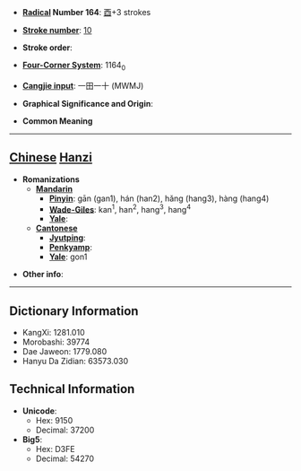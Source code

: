 * '''[[Wiktionary:Chinese radical index| Radical]] Number 164''': [[Wiktionary:Chinese radical index 酉|酉]]+3 strokes

* '''[[Wiktionary:Chinese total strokes index|Stroke number]]''': [[Wiktionary:Chinese total strokes index 10|10]]

* '''Stroke order''': 

* '''[[Wiktionary:Chinese four corner index|Four-Corner System]]''': 1164<sub>0</sub>

* '''[[Wiktionary:Chinese Cangjie index|Cangjie input]]''': 一田一十 (MWMJ)

* '''Graphical Significance and Origin''': 

* '''Common Meaning'''

----

== [[Chinese]] [[Hanzi]] ==

* '''Romanizations'''
** '''[[Mandarin]]'''
*** '''[[Pinyin]]''': gān (gan1), hán (han2), hǎng (hang3), hàng (hang4)
*** '''[[Wade-Giles]]''': kan<sup>1</sup>, han<sup>2</sup>, hang<sup>3</sup>, hang<sup>4</sup>
*** '''[[Yale]]''': 
** '''[[Cantonese]]'''
*** '''[[Jyutping]]''':
*** '''[[Penkyamp]]''': 
*** '''[[Yale]]''': gon1

* '''Other info''': 

----

== Dictionary Information ==

* KangXi: 1281.010
* Morobashi: 39774
* Dae Jaweon: 1779.080
* Hanyu Da Zidian: 63573.030

== Technical Information ==

* '''Unicode''':
** Hex: 9150
** Decimal: 37200
* '''Big5''':
** Hex: D3FE
** Decimal: 54270